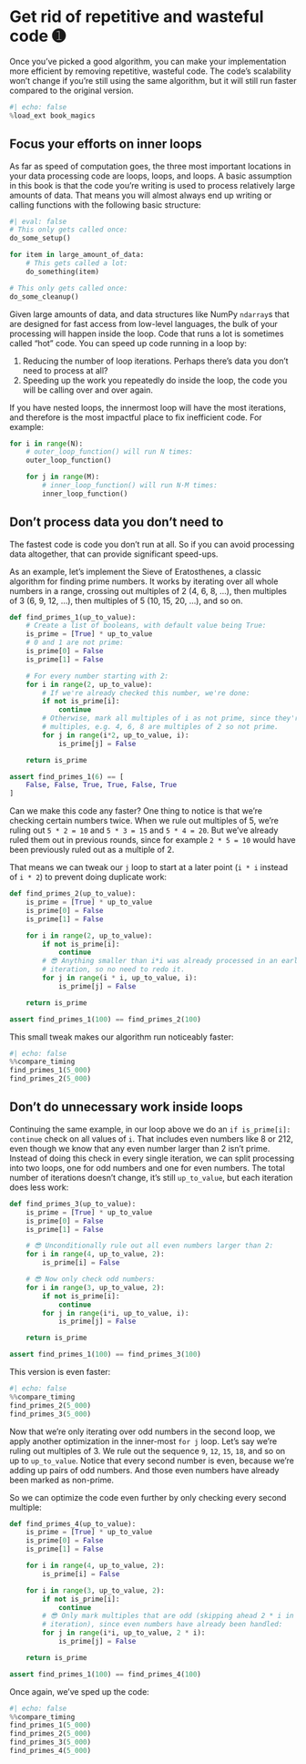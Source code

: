# Get rid of repetitive and wasteful code ➊

Once you've picked a good algorithm, you can make your implementation more efficient by removing repetitive, wasteful code.
The code's scalability won't change if you're still using the same algorithm, but it will still run faster compared to the original version.

```python
#| echo: false
%load_ext book_magics
```

## Focus your efforts on inner loops

As far as speed of computation goes, the three most important locations in your data processing code are loops, loops, and loops.
A basic assumption in this book is that the code you're writing is used to process relatively large amounts of data.
That means you will almost always end up writing or calling functions with the following basic structure:

```python
#| eval: false
# This only gets called once:
do_some_setup()

for item in large_amount_of_data:
    # This gets called a lot:
    do_something(item)

# This only gets called once:
do_some_cleanup()
```

Given large amounts of data, and data structures like NumPy `ndarray`s that are designed for fast access from low-level languages, the bulk of your processing will happen inside the loop.
Code that runs a lot is sometimes called "hot" code.
You can speed up code running in a loop by:

1. Reducing the number of loop iterations. Perhaps there's data you don't need to process at all?
2. Speeding up the work you repeatedly do inside the loop, the code you will be calling over and over again.

If you have nested loops, the innermost loop will have the most iterations, and therefore is the most impactful place to fix inefficient code.
For example:

```python
for i in range(N):
    # outer_loop_function() will run N times:
    outer_loop_function()

    for j in range(M):
        # inner_loop_function() will run N·M times:
        inner_loop_function()
```

## Don't process data you don't need to

The fastest code is code you don't run at all.
So if you can avoid processing data altogether,  that can provide significant speed-ups.

As an example, let's implement the Sieve of Eratosthenes, a classic algorithm for finding prime numbers.
It works by iterating over all whole numbers in a range, crossing out multiples of 2 (4, 6, 8, ...), then multiples of 3 (6, 9, 12, ...), then multiples of 5 (10, 15, 20, ...), and so on.

```python
def find_primes_1(up_to_value):
    # Create a list of booleans, with default value being True:
    is_prime = [True] * up_to_value
    # 0 and 1 are not prime:
    is_prime[0] = False
    is_prime[1] = False

    # For every number starting with 2:
    for i in range(2, up_to_value):
        # If we're already checked this number, we're done:
        if not is_prime[i]:
            continue
        # Otherwise, mark all multiples of i as not prime, since they're
        # multiples, e.g. 4, 6, 8 are multiples of 2 so not prime.
        for j in range(i*2, up_to_value, i):
            is_prime[j] = False

    return is_prime

assert find_primes_1(6) == [
    False, False, True, True, False, True
]
```

Can we make this code any faster?
One thing to notice is that we're checking certain numbers twice.
When we rule out multiples of 5, we're ruling out `5 * 2 = 10` and `5 * 3 = 15` and `5 * 4 = 20`.
But we've already ruled them out in previous rounds, since for example `2 * 5 = 10` would have been previously ruled out as a multiple of 2.

That means we can tweak our `j` loop to start at a later point (`i * i` instead of `i * 2`) to prevent doing duplicate work:

```python
def find_primes_2(up_to_value):
    is_prime = [True] * up_to_value
    is_prime[0] = False
    is_prime[1] = False

    for i in range(2, up_to_value):
        if not is_prime[i]:
            continue
        # 😎 Anything smaller than i*i was already processed in an earlier
        # iteration, so no need to redo it.
        for j in range(i * i, up_to_value, i):
            is_prime[j] = False

    return is_prime

assert find_primes_1(100) == find_primes_2(100)
```

This small tweak makes our algorithm run noticeably faster:

```python
#| echo: false
%%compare_timing
find_primes_1(5_000)
find_primes_2(5_000)
```

## Don't do unnecessary work inside loops

Continuing the same example, in our loop above we do an `if is_prime[i]: continue` check on all values of `i`.
That includes even numbers like 8 or 212, even though we know that any even number larger than 2 isn't prime.
Instead of doing this check in every single iteration, we can split processing into two loops, one for odd numbers and one for even numbers.
The total number of iterations doesn't change, it's still `up_to_value`, but each iteration does less work:

```python
def find_primes_3(up_to_value):
    is_prime = [True] * up_to_value
    is_prime[0] = False
    is_prime[1] = False

    # 😎 Unconditionally rule out all even numbers larger than 2:
    for i in range(4, up_to_value, 2):
        is_prime[i] = False

    # 😎 Now only check odd numbers:
    for i in range(3, up_to_value, 2):
        if not is_prime[i]:
            continue
        for j in range(i*i, up_to_value, i):
            is_prime[j] = False

    return is_prime

assert find_primes_1(100) == find_primes_3(100)
```

This version is even faster:

```python
#| echo: false
%%compare_timing
find_primes_2(5_000)
find_primes_3(5_000)
```

Now that we're only iterating over odd numbers in the second loop, we apply another optimization in the inner-most `for j` loop.
Let's say we're ruling out multiples of 3.
We rule out the sequence `9`, `12`, `15`, `18`, and so on up to `up_to_value`.
Notice that every second number is even, because we're adding up pairs of odd numbers.
And those even numbers have already been marked as non-prime.

So we can optimize the code even further by only checking every second multiple:

```python
def find_primes_4(up_to_value):
    is_prime = [True] * up_to_value
    is_prime[0] = False
    is_prime[1] = False

    for i in range(4, up_to_value, 2):
        is_prime[i] = False

    for i in range(3, up_to_value, 2):
        if not is_prime[i]:
            continue
        # 😎 Only mark multiples that are odd (skipping ahead 2 * i in each
        # iteration), since even numbers have already been handled:
        for j in range(i*i, up_to_value, 2 * i):
            is_prime[j] = False

    return is_prime

assert find_primes_1(100) == find_primes_4(100)
```

Once again, we've sped up the code:

```python
#| echo: false
%%compare_timing
find_primes_1(5_000)
find_primes_2(5_000)
find_primes_3(5_000)
find_primes_4(5_000)
```

